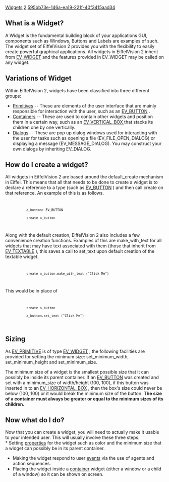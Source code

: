 [[Property:title|Widgets]]
[[Property:weight|2]]
[[Property:uuid|595bb73e-146a-ea19-221f-40f3415aad34]]
==What is a Widget?==

A Widget is the fundamental building block of your applications GUI, components such as Windows, Buttons and Labels are examples of such. The widget set of EiffelVision 2 provides you with the flexibility to easily create powerful graphical applications. All widgets in EiffelVision 2 inherit from [[ref:/libraries/vision2/reference/ev_widget_chart| EV_WIDGET]]  and the features provided in <eiffel>EV_WIDGET</eiffel> may be called on any widget. 

==Variations of Widget==
Within EiffelVision 2, widgets have been classified into three different groups: 
*  [[Primitives|Primitives]]  -- These are elements of the user interface that are mainly responsible for interaction with the user, such as an [[ref:/libraries/vision2/reference/ev_button_chart|EV_BUTTON]] . 
*  [[Containers|Containers]]  -- These are used to contain other widgets and position them in a certain way, such as an [[ref:/libraries/vision2/reference/ev_vertical_box_chart| EV_VERTICAL_BOX ]]  that stacks its children one by one vertically. 
*  [[EiffelVision Dialogs|Dialogs]]  -- These are pop up dialog windows used for interacting with the user for tasks such as opening a file (EV_FILE_OPEN_DIALOG) or displaying a message (EV_MESSAGE_DIALOG). You may construct your own dialogs by inheriting EV_DIALOG. 

==How do I create a widget?==

All widgets in EiffelVision 2 are based around the default_create mechanism in Eiffel. This means that all that needs to be done to create a widget is to declare a reference to a type (such as [[ref:libraries/vision2/reference/ev_button_chart|EV_BUTTON]] ) and then call create on that reference. An example of this is as follows. 
<code>
            a_button: EV_BUTTON
            create a_button 
</code>

Along with the default creation, EiffelVision 2 also includes a few convenience creation functions. Examples of this are make_with_text for all widgets that may have text associated with them (those that inherit from [[ref:libraries/vision2/reference/ev_textable_chart| EV_TEXTABLE]] ), this saves a call to set_text upon default creation of the textable widget. 
<code>
            create a_button.make_with_text ("Click Me")
</code>

This would be in place of
<code>
            create a_button
            a_button.set_text ("Click Me")
</code>

{{note|When a widget is created no extra initialization has to be performed. '''The only exception is for a window where you have to call show in order for it to be displayed on screen'''. }}

==Sizing==

As [[ref:libraries/vision2/reference/ev_primitive_chart|EV_PRIMITIVE]]  is of type [[ref:libraries/vision2/reference/ev_widget_chart|EV_WIDGET]] , the following facilities are provided for setting the minimum size: set_minimum_width, set_minimum_height and set_minimum_size. 

The minimum size of a widget is the smallest possible size that it can possibly be inside its parent container. If an [[ref:libraries/vision2/reference/ev_button_chart|EV_BUTTON]]  was created and set with a minimum_size of width/height (100, 100), if this button was inserted in to an [[ref:libraries/vision2/reference/ev_horizontal_box_chart| EV_HORIZONTAL_BOX]] , then the box's size could never be below (100, 100) or it would break the minimum size of the button. '''The size of a container must always be greater or equal to the minimum sizes of its children.''' 

{{note|In EiffelVision 2, there is no way to set the current size of the primitive. The current size is dependent on the size of the parent or the minimum_size. }}

==Now what do I do?==
Now that you can create a widget, you will need to actually make it usable to your intended user. This will usually involve these three steps. <br/>
* Setting [[Properties| properties]]  for the widget such as color and the minimum size that a widget can possibly be in its parent container. 
* Making the widget respond to user [[Events| events]]  via the use of agents and action sequences. 
* Placing the widget inside a [[Containers| container]]  widget (either a window or a child of a window) so it can be shown on screen. 

